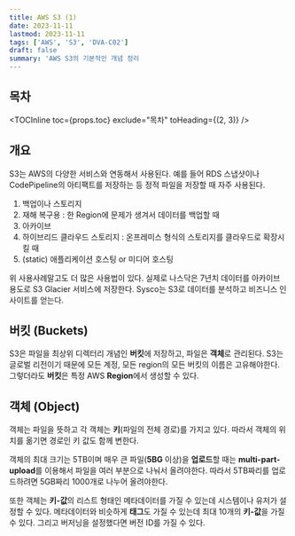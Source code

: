 ```yaml
---
title: AWS S3 (1)
date: 2023-11-11
lastmod: 2023-11-11
tags: ['AWS', 'S3', 'DVA-C02']
draft: false
summary: 'AWS S3의 기본적인 개념 정리
---
```


## 목차

<TOCInline toc={props.toc} exclude="목차" toHeading={(2, 3)} />

## 개요

S3는 AWS의 다양한 서비스와 연동해서 사용된다. 예를 들어 RDS 스냅샷이나 CodePipeline의 아티팩트를 저장하는 등 정적 파일을 저장할 때 자주 사용된다.

1. 백업이나 스토리지
2. 재해 복구용 : 한 Region에 문제가 생겨서 데이터를 백업할 때
3. 아카이브
4. 하이브리드 클라우드 스토리지 : 온프레미스 형식의 스토리지를 클라우드로 확장시킬 때
5. (static) 애플리케이션 호스팅 or 미디어 호스팅

위 사용사례말고도 더 많은 사용법이 있다. 실제로 나스닥은 7년치 데이터를 아카이브 용도로 S3 Glacier 서비스에 저장한다. Sysco는 S3로 데이터를 분석하고 비즈니스 인사이트를 얻는다.

## 버킷 (Buckets)

S3은 파일을 최상위 디렉터리 개념인 **버킷**에 저장하고, 파일은 **객체**로 관리된다. S3는 글로벌 리전이기 때문에 모든 계정, 모든 region의 모든 버킷의 이름은 고유해야한다.
그렇더라도 **버킷**은 특정 AWS **Region**에서 생성할 수 있다.

## 객체 (Object)

객체는 파일을 뜻하고 각 객체는 **키**(파일의 전체 경로)를 가지고 있다. 따라서 객체의 위치를 옮기면 경로인 키 값도 함께 변한다.

객체의 최대 크기는 5TB이며 매우 큰 파일(**5BG** 이상)을 **업로드**할 때는 **multi-part-upload**를 이용해서 파일을 여러 부분으로 나눠서 올려야한다.
따라서 5TB짜리를 업로드하려면 5GB짜리 1000개로 나누어 올려야한다.

또한 객체는 **키-값**의 리스트 형태인 메타데이터를 가질 수 있는데 시스템이나 유저가 설정할 수 있다. 메타데이터와 비슷하게 **태그**도 가질 수 있는데 최대 10개의 **키-값**을 가질 수 있다.
그리고 버저닝을 설정했다면 버전 ID를 가질 수 있다.
